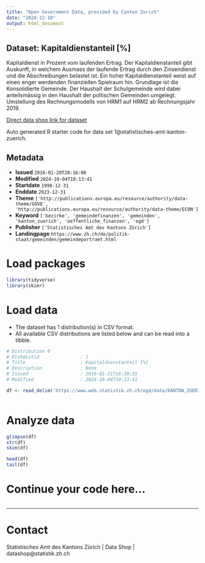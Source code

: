 ```yaml
---
title: "Open Government Data, provided by Canton Zurich"
date: "2024-12-10"
output: html_document
---
```


## Dataset: Kapitaldienstanteil [%]

Kapitaldienst in Prozent vom laufenden Ertrag. Der Kapitaldienstanteil gibt Auskunft, in welchem Ausmass der laufende Ertrag durch den Zinsendienst und die Abschreibungen belastet ist. Ein hoher Kapitaldienstanteil weist auf einen enger werdenden finanziellen Spielraum hin. Grundlage ist die Konsolidierte Gemeinde. Der Haushalt der Schulgemeinde wird dabei anteilsmässig in den Haushalt der poltischen Gemeinden umgelegt. Umstellung des Rechnungsmodells von HRM1 auf HRM2 ab Rechnungsjahr 2019.

[Direct data shop link for dataset](https://www.zh.ch/de/politik-staat/statistik-daten/datenkatalog.html#/datasets/1@statistisches-amt-kanton-zuerich)

Auto generated R starter code for data set 1@statistisches-amt-kanton-zuerich.

## Metadata

- **Issued** `2016-01-20T20:16:00`
- **Modified** `2024-10-04T10:13:41`
- **Startdate** `1990-12-31`
- **Enddate** `2023-12-31`
- **Theme** `['http://publications.europa.eu/resource/authority/data-theme/GOVE', 'http://publications.europa.eu/resource/authority/data-theme/ECON']`
- **Keyword** `['bezirke', 'gemeindefinanzen', 'gemeinden', 'kanton_zuerich', 'oeffentliche_finanzen', 'ogd']`
- **Publisher** `['Statistisches Amt des Kantons Zürich']`
- **Landingpage** `https://www.zh.ch/de/politik-staat/gemeinden/gemeindeportraet.html`


# Load packages

```r

library(tidyverse)
library(skimr)

```

# Load data

-   The dataset has 1 distribution(s) in CSV format.
-   All available CSV distributions are listed below and can be read into a tibble.

```r

# Distribution 0
# Ktzhdistid               : 1
# Title                    : Kapitaldienstanteil [%]
# Description              : None
# Issued                   : 2016-01-21T16:30:35
# Modified                 : 2024-10-04T10:13:41

df <- read_delim('https://www.web.statistik.zh.ch/ogd/data/KANTON_ZUERICH_419.csv')



```

# Analyze data

```r

glimpse(df)
str(df)
skim(df)

head(df)
tail(df)

```

# Continue your code here...

```r

```

------------------------------------------------------------------------

# Contact

Statistisches Amt des Kantons Zürich | Data Shop | datashop@statistik.zh.ch
